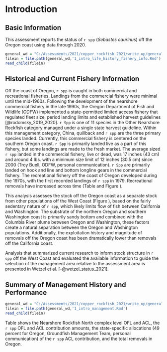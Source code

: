 # Introduction

## Basic Information

This assessment reports the status of `r spp` (*Sebastes caurinus*) off the Oregon coast using data through 2020.


```r
general_wd = "C:/Assessments/2021/copper_rockfish_2021/write_up/general_text"
filein = file.path(general_wd,'1_intro_life_history_fishery_info.Rmd')
read_child(filein)
```

## Historical and Current Fishery Information

Off the coast of Oregon, `r spp` is caught in both commercial and recreational fisheries. Landings from the commercial fishery were minimal until the mid-1960s. Following the development of the nearshore commercial fishery in the late 1990s, the Oregon Department of Fish and Wildlife (ODFW) implemented a state-permitted limited access fishery that regulated fleet size, period landing limits and established harvest guidelines [@rodomsky_2019_2020]. `r Spp` is one of 11 species in the Other Nearshore Rockfish category managed under a single state harvest guideline. Within this management category, China, quillback and `r spp` are the three primary species landed. Currently, this commercial fishery is centered on the southern Oregon coast. `r Spp` is primarily landed live as a part of this fishery, but some landings are made to the fresh market. The average sized `r spp` landed in the commercial fishery, live or dead, was 17 inches (43 cm) and around 4 lbs.  with a minimum size limit of 12 inches (30.5 cm) since 2000 (Troy Buell, ODFW, personal communication). `r Spp` are primarily landed on hook and line and bottom longline gears in the commercial fishery. The recreational fishery off the coast of Oregon developed during the 1970s, with the first recorded landings of `r spp` in 1979. Recreational removals have increased across time (Table \ref{tab:allcatches} and Figure \ref{fig:catch}).  

This analysis assesses the stock off the Oregon coast as a separate stock from other populations off the West Coast (Figure \ref{fig:map}), based on the fairly sedentary nature of `r spp`, which likely limits flow of fish between California and Washington. The substrate of the northern Oregon and southern Washington coast is primarily sandy bottom and combined with the Columbia River plume between Oregon and Washington, these factors create a natural separation between the Oregon and Washington populations. Additionally, the exploitation history and magnitude of removals off the Oregon coast has been dramatically lower than removals off the California coast. 

Analysis  that summarized current research to inform stock structure in `r spp` off the West Coast and evaluated the available information to guide the selection of the management area relative to the assessment area is presented in Wetzel et al. [-@wetzel_status_2021].   


## Summary of Management History and Performance

```r
general_wd = "C:/Assessments/2021/copper_rockfish_2021/write_up/general_text"
filein = file.path(general_wd,'1_intro_management.Rmd')
read_child(filein)
```

Table \ref{tab:ofl} shows the Nearshore Rockfish North complex level OFL and ACL, the `r spp` OFL and ACL contribution amounts, the state-specific allocations (49 percent for Oregon, Groundfish Management Team, personal communication) of the `r spp` ACL contribution, and the total removals in Oregon. 
